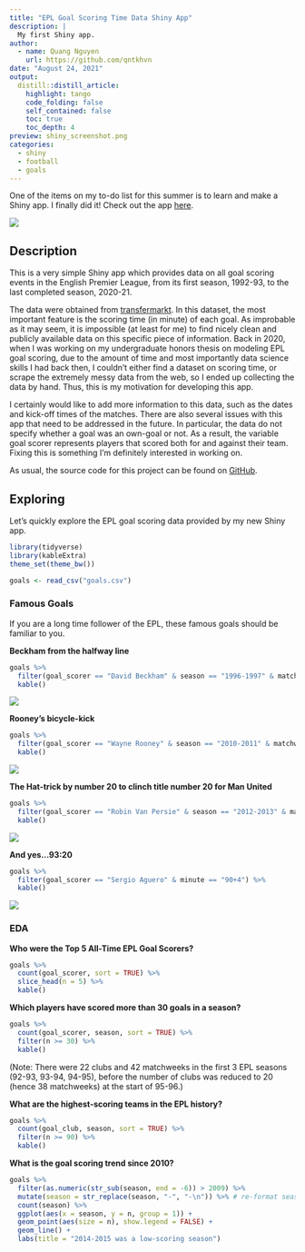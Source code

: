 ```yaml
---
title: "EPL Goal Scoring Time Data Shiny App"
description: |
  My first Shiny app.
author:
  - name: Quang Nguyen
    url: https://github.com/qntkhvn
date: "August 24, 2021"
output:
  distill::distill_article:
    highlight: tango
    code_folding: false
    self_contained: false
    toc: true
    toc_depth: 4
preview: shiny_screenshot.png
categories:
  - shiny
  - football
  - goals
---
```


One of the items on my to-do list for this summer is to learn and make a Shiny app. I finally did it! Check out the app [here](https://qntkhvn.shinyapps.io/epl_goal_time).

![](shiny_screenshot.png)

## Description

This is a very simple Shiny app which provides data on all goal scoring events in the English Premier League, from its first season, 1992-93, to the last completed season, 2020-21. 

The data were obtained from [transfermarkt](https://www.transfermarkt.us/premier-league/spieltag/wettbewerb/GB1). In this dataset, the most important feature is the scoring time (in minute) of each goal. As improbable as it may seem, it is impossible (at least for me) to find nicely clean and publicly available data on this specific piece of information. Back in 2020, when I was working on my undergraduate honors thesis on modeling EPL goal scoring, due to the amount of time and most importantly data science skills I had back then, I couldn't either find a dataset on scoring time, or scrape the extremely messy data from the web, so I ended up collecting the data by hand. Thus, this is my motivation for developing this app.

I certainly would like to add more information to this data, such as the dates and kick-off times of the matches. There are also several issues with this app that need to be addressed in the future. In particular, the data do not specify whether a goal was an own-goal or not. As a result, the variable goal scorer represents players that scored both for and against their team. Fixing this is something I'm definitely interested in working on.

As usual, the source code for this project can be found on [GitHub](https://github.com/qntkhvn/epl_goal_time).

## Exploring

Let's quickly explore the EPL goal scoring data provided by my new Shiny app.

```r
library(tidyverse)
library(kableExtra)
theme_set(theme_bw())
```

```r
goals <- read_csv("goals.csv")
```

### Famous Goals

If you are a long time follower of the EPL, these famous goals should be familiar to you.

**Beckham from the halfway line**

```r
goals %>% 
  filter(goal_scorer == "David Beckham" & season == "1996-1997" & matchweek == 1) %>% 
  kable()
```

![](beckham.gif)

**Rooney's bicycle-kick**

```r
goals %>% 
  filter(goal_scorer == "Wayne Rooney" & season == "2010-2011" & matchweek == 27) %>% 
  kable()
```

![](rooney.gif)

**The Hat-trick by number 20 to clinch title number 20 for Man United**

```r
goals %>% 
  filter(goal_scorer == "Robin Van Persie" & season == "2012-2013" & matchweek == 34) %>% 
  kable()
```

![](rvp.gif)

**And yes...93:20**

```r
goals %>% 
  filter(goal_scorer == "Sergio Aguero" & minute == "90+4") %>% 
  kable()
```

![](aguero.gif)

### EDA

**Who were the Top 5 All-Time EPL Goal Scorers?**

```r
goals %>% 
  count(goal_scorer, sort = TRUE) %>% 
  slice_head(n = 5) %>% 
  kable()
```

**Which players have scored more than 30 goals in a season?**

```r
goals %>% 
  count(goal_scorer, season, sort = TRUE) %>% 
  filter(n >= 30) %>% 
  kable()
```

(Note: There were 22 clubs and 42 matchweeks in the first 3 EPL seasons (92-93, 93-94, 94-95), before the number of clubs was reduced to 20 (hence 38 matchweeks) at the start of 95-96.)

**What are the highest-scoring teams in the EPL history?**

```r
goals %>% 
  count(goal_club, season, sort = TRUE) %>% 
  filter(n >= 90) %>% 
  kable()
```

**What is the goal scoring trend since 2010?**

```r
goals %>% 
  filter(as.numeric(str_sub(season, end = -6)) > 2009) %>% 
  mutate(season = str_replace(season, "-", "-\n")) %>% # re-format season
  count(season) %>% 
  ggplot(aes(x = season, y = n, group = 1)) +
  geom_point(aes(size = n), show.legend = FALSE) +
  geom_line() +
  labs(title = "2014-2015 was a low-scoring season")
```

